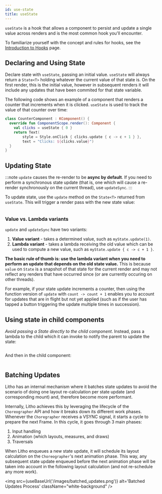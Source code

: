 ```yaml
---
id: use-state
title: useState
---
```



`useState` is a hook that allows a component to persist and update a single value across renders and is the most common hook you'll encounter.

To familiarize yourself with the concept and rules for hooks, see the [Introduction to Hooks](hooks-intro.mdx) page.

## Declaring and Using State

Declare state with `useState`, passing an initial value. `useState` will always return a `State<T>` holding whatever the current value of that state is. On the first render, this is the initial value, however in subsequent renders it will include any updates that have been commited for that state variable.

The following code shows an example of a component that renders a counter that increments when it is clicked. `useState` is used to track the value of that counter over time:

```kotlin {3,6}
class CounterComponent : KComponent() {
  override fun ComponentScope.render(): Component {
    val clicks = useState { 0 }
    return Text(
        style = Style.onClick { clicks.update { c -> c + 1 } },
        text = "Clicks: ${clicks.value}")
  }
}
```

## Updating State

:::note
`update` causes the re-render to be **async by default**. If you need to perform a synchronous state update (that is, one which will cause a re-render synchronously on the current thread), use `updateSync`.
:::

To update state, use the `update` method on the `State<T>` returned from `useState`. This will trigger a render pass with the new state value:

```kotlin file=sample/src/main/java/com/facebook/samples/litho/kotlin/documentation/CheckboxComponent.kt start=start_example end=end_example
```

### Value vs. Lambda variants

`update` and `updateSync` have two variants:

1. **Value variant** - takes a determined value, such as `myState.update(1)`.
2. **Lambda variant** - takes a lambda receiving the old value which can be used to compute a new value, such as `myState.update { c -> c + 1 }`.

**The basic rule of thumb is: use the lambda variant when you need to perform an update that depends on the old state value.** This is because `value` on `State` is a snapshot of that state for the current render and may not reflect any renders that have occurred since (or are currently occuring on other threads).

For example, if your state update increments a counter, then using the function version of `update` with `count -> count + 1` enables you to account for updates that are in flight but not yet applied (such as if the user has tapped a button triggering the update multiple times in succession).

## Using state in child components

*Avoid passing a State directly to the child component*. Instead, pass a lambda to the child which it can invoke to notify the parent to update the state:

```kotlin {3,5} file=sample/src/main/java/com/facebook/samples/litho/kotlin/state/StateParentChildComponent.kt start=start_example_parent end=end_example_parent
```

And then in the child component:

```kotlin {1,4} file=sample/src/main/java/com/facebook/samples/litho/kotlin/state/ChildComponent.kt start=start_example_child end=end_example_child
```

## Batching Updates

Litho has an internal mechanism where it batches state updates to avoid the scenario of doing one layout re-calculation per state update (and corresponding mount) and, therefore
become more performant.

Internally, Litho achieves this by leveraging the lifecycle of the `Choreographer` API and how it breaks down its different work phases. Whenever the `Choregrapher` receives a VSYNC signal,
it starts a cycle to prepare the next Frame. In this cycle, it goes through 3 main phases:

1. Input handling
2. Animation (which layouts, measures, and draws)
3. Traversals

When Litho enqueues a new state update, it will schedule its layout calculation on the `Choreographer`'s next animation phase. This way, any subsequent state update enqueued before the next animation phase will
be taken into account in the following layout calculation (and not re-schedule any more work).

<img src={useBaseUrl('/images/batched_updates.png')} alt='Batched Updates Process' className="white-background" />


